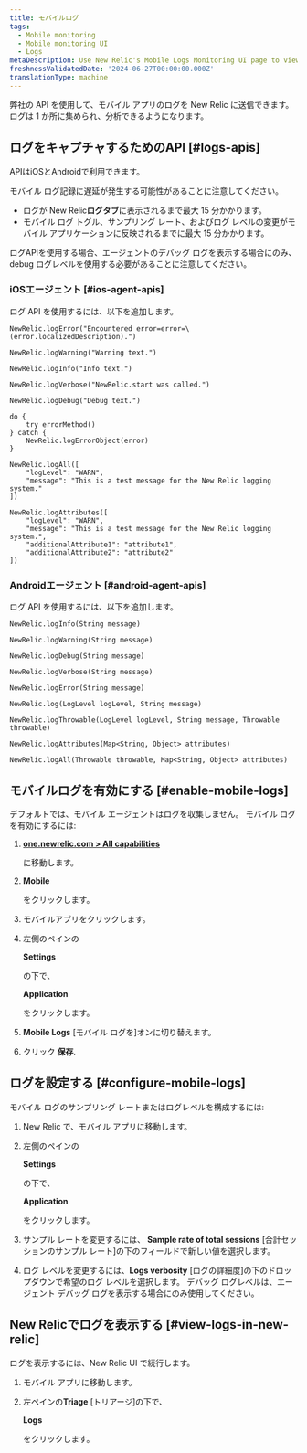 ```yaml
---
title: モバイルログ
tags:
  - Mobile monitoring
  - Mobile monitoring UI
  - Logs
metaDescription: Use New Relic's Mobile Logs Monitoring UI page to view Mobile Logs
freshnessValidatedDate: '2024-06-27T00:00:00.000Z'
translationType: machine
---
```


弊社の API を使用して、モバイル アプリのログを New Relic に送信できます。 ログは 1 か所に集められ、分析できるようになります。

## ログをキャプチャするためのAPI [#logs-apis]

APIはiOSとAndroidで利用できます。

<Callout variant="important">
  モバイル ログ記録に遅延が発生する可能性があることに注意してください。

  * ログが New Relic**ログタブ**に表示されるまで最大 15 分かかります。
  * モバイル ログ トグル、サンプリング レート、およびログ レベルの変更がモバイル アプリケーションに反映されるまでに最大 15 分かかります。
</Callout>

ログAPIを使用する場合、エージェントのデバッグ ログを表示する場合にのみ、debug ログレベルを使用する必要があることに注意してください。

### iOSエージェント [#ios-agent-apis]

ログ API を使用するには、以下を追加します。

```
NewRelic.logError("Encountered error=error=\(error.localizedDescription).")

NewRelic.logWarning("Warning text.")

NewRelic.logInfo("Info text.")

NewRelic.logVerbose("NewRelic.start was called.")

NewRelic.logDebug("Debug text.")

do {
    try errorMethod()
} catch {
    NewRelic.logErrorObject(error)
}

NewRelic.logAll([
    "logLevel": "WARN",
    "message": "This is a test message for the New Relic logging system."
])

NewRelic.logAttributes([
    "logLevel": "WARN",
    "message": "This is a test message for the New Relic logging system.",
    "additionalAttribute1": "attribute1",
    "additionalAttribute2": "attribute2"
])
```

### Androidエージェント [#android-agent-apis]

ログ API を使用するには、以下を追加します。

```
NewRelic.logInfo(String message)

NewRelic.logWarning(String message)

NewRelic.logDebug(String message)

NewRelic.logVerbose(String message)

NewRelic.logError(String message)

NewRelic.log(LogLevel logLevel, String message)

NewRelic.logThrowable(LogLevel logLevel, String message, Throwable throwable)

NewRelic.logAttributes(Map<String, Object> attributes)

NewRelic.logAll(Throwable throwable, Map<String, Object> attributes)
```

## モバイルログを有効にする [#enable-mobile-logs]

デフォルトでは、モバイル エージェントはログを収集しません。 モバイル ログを有効にするには:

1. <DNT>**[one.newrelic.com > All capabilities](https://one.newrelic.com/all-capabilities)**</DNT>

   に移動します。

2. <DNT>**Mobile**</DNT>

   をクリックします。

3. モバイルアプリをクリックします。

4. 左側のペインの

   <DNT>**Settings**</DNT>

   の下で、

   <DNT>**Application**</DNT>

   をクリックします。

5. **Mobile Logs** \[モバイル ログを]オンに切り替えます。

6. クリック **保存**.

## ログを設定する [#configure-mobile-logs]

モバイル ログのサンプリング レートまたはログレベルを構成するには:

1. New Relic で、モバイル アプリに移動します。

2. 左側のペインの

   <DNT>**Settings**</DNT>

   の下で、

   <DNT>**Application**</DNT>

   をクリックします。

3. サンプル レートを変更するには、 **Sample rate of total sessions** \[合計セッションのサンプル レート]の下のフィールドで新しい値を選択します。

4. ログ レベルを変更するには、**Logs verbosity** \[ログの詳細度]の下のドロップダウンで希望のログ レベルを選択します。 デバッグ ログレベルは、エージェント デバッグ ログを表示する場合にのみ使用してください。

## New Relicでログを表示する [#view-logs-in-new-relic]

ログを表示するには、New Relic UI で続行します。

1. モバイル アプリに移動します。

2. 左ペインの**Triage** \[トリアージ]の下で、

   <DNT>**Logs**</DNT>

   をクリックします。